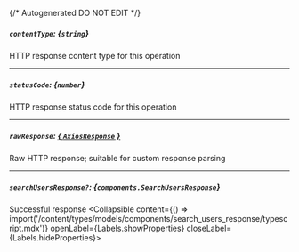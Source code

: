{/* Autogenerated DO NOT EDIT  */}

##### `contentType`: *{`string`}*
HTTP response content type for this operation

---
##### `statusCode`: *{`number`}*
HTTP response status code for this operation

---
##### `rawResponse`: [*{ `AxiosResponse` }*](https://axios-http.com/docs/res_schema)
Raw HTTP response; suitable for custom response parsing

---
##### `searchUsersResponse?`: *{`components.SearchUsersResponse`}*
Successful response
<Collapsible content={() => import('/content/types/models/components/search_users_response/typescript.mdx')} openLabel={Labels.showProperties} closeLabel={Labels.hideProperties}>
</Collapsible>


